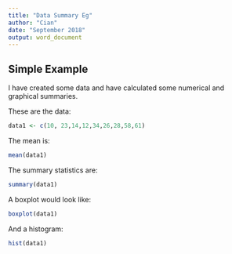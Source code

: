 ```yaml
---
title: "Data Summary Eg"
author: "Cian"
date: "September 2018"
output: word_document
---
```


## Simple Example

I have created some data and have calculated some numerical and graphical summaries.

These are the data:
```r

data1 <- c(10, 23,14,12,34,26,28,58,61)

```

The mean is:
```r

mean(data1)

```

The summary statistics are:
```r

summary(data1)

```

A boxplot would look like:
```r

boxplot(data1)

```


And a histogram:
```r

hist(data1)

```